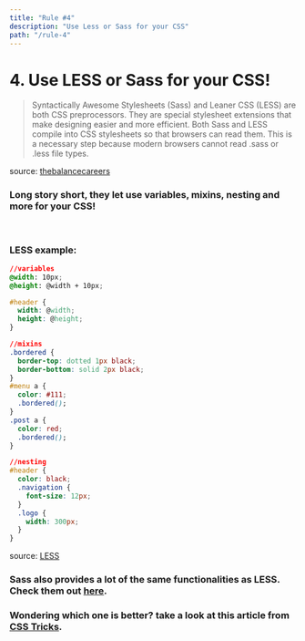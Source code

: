 ```yaml
---
title: "Rule #4"
description: "Use Less or Sass for your CSS"
path: "/rule-4"
---
```



# 4. Use LESS or Sass for your CSS!

> Syntactically Awesome Stylesheets (Sass) and Leaner CSS (LESS) are both CSS preprocessors. They are special stylesheet extensions that make designing easier and more efficient. Both Sass and LESS compile into CSS stylesheets so that browsers can read them. This is a necessary step because modern browsers cannot read .sass or .less file types.

source: [thebalancecareers](https://www.thebalancecareers.com/sass-vs-less-2071912)

### Long story short, they let use variables, mixins, nesting and more for your CSS!

<br />

### LESS example:

```css
//variables
@width: 10px;
@height: @width + 10px;

#header {
  width: @width;
  height: @height;
}

//mixins
.bordered {
  border-top: dotted 1px black;
  border-bottom: solid 2px black;
}
#menu a {
  color: #111;
  .bordered();
}
.post a {
  color: red;
  .bordered();
}

//nesting
#header {
  color: black;
  .navigation {
    font-size: 12px;
  }
  .logo {
    width: 300px;
  }
}
```

source: [LESS](http://lesscss.org/)

### Sass also provides a lot of the same functionalities as LESS. Check them out [here](https://sass-lang.com/guide).

### Wondering which one is better? take a look at this article from [CSS Tricks](https://css-tricks.com/sass-vs-less/).

<GoTo rule="5" />
